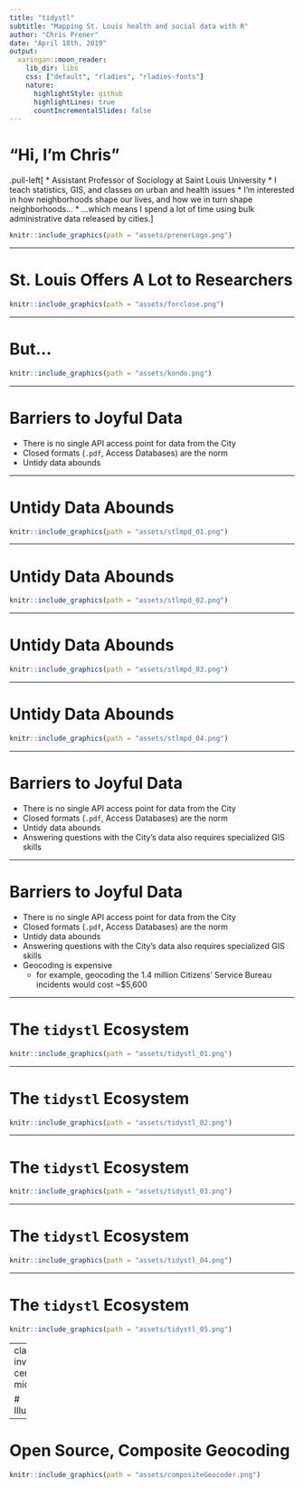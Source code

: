 ```yaml
---
title: "tidystl"
subtitle: "Mapping St. Louis health and social data with R"
author: "Chris Prener"
date: "April 18th, 2019"
output:
  xaringan::moon_reader:
    lib_dir: libs
    css: ["default", "rladies", "rladies-fonts"]
    nature:
      highlightStyle: github
      highlightLines: true
      countIncrementalSlides: false
---
```


# "Hi, I'm Chris"

.pull-left[ 
* Assistant Professor of Sociology at Saint Louis University
* I teach statistics, GIS, and classes on urban and health issues
* I'm interested in how neighborhoods shape our lives, and how we in turn shape neighborhoods...
* ...which means I spend a lot of time using bulk administrative data released by cities.
]


```r
knitr::include_graphics(path = "assets/prenerLogo.png")
```

---

# St. Louis Offers A Lot to Researchers

```r
knitr::include_graphics(path = "assets/forclose.png")
```

---

# But...

```r
knitr::include_graphics(path = "assets/kondo.png")
```

---

# Barriers to Joyful Data

* There is no single API access point for data from the City
* Closed formats (`.pdf`, Access Databases) are the norm
* Untidy data abounds

---

# Untidy Data Abounds

```r
knitr::include_graphics(path = "assets/stlmpd_01.png")
```

---

# Untidy Data Abounds

```r
knitr::include_graphics(path = "assets/stlmpd_02.png")
```

---

# Untidy Data Abounds

```r
knitr::include_graphics(path = "assets/stlmpd_03.png")
```

---

# Untidy Data Abounds

```r
knitr::include_graphics(path = "assets/stlmpd_04.png")
```

---

# Barriers to Joyful Data

* There is no single API access point for data from the City
* Closed formats (`.pdf`, Access Databases) are the norm
* Untidy data abounds
* Answering questions with the City's data also requires specialized GIS skills

---

# Barriers to Joyful Data

* There is no single API access point for data from the City
* Closed formats (`.pdf`, Access Databases) are the norm
* Untidy data abounds
* Answering questions with the City's data also requires specialized GIS skills
* Geocoding is expensive
    * for example, geocoding the 1.4 million Citizens' Service Bureau incidents would cost ~$5,600

---

# The `tidystl` Ecosystem

```r
knitr::include_graphics(path = "assets/tidystl_01.png")
```

---

# The `tidystl` Ecosystem

```r
knitr::include_graphics(path = "assets/tidystl_02.png")
```

---

# The `tidystl` Ecosystem

```r
knitr::include_graphics(path = "assets/tidystl_03.png")
```

---

# The `tidystl` Ecosystem

```r
knitr::include_graphics(path = "assets/tidystl_04.png")
```

---

# The `tidystl` Ecosystem

```r
knitr::include_graphics(path = "assets/tidystl_05.png")
```

---
class: inverse, center, middle

# Illustrations

---

# Open Source, Composite Geocoding

```r
knitr::include_graphics(path = "assets/compositeGeocoder.png")
```


